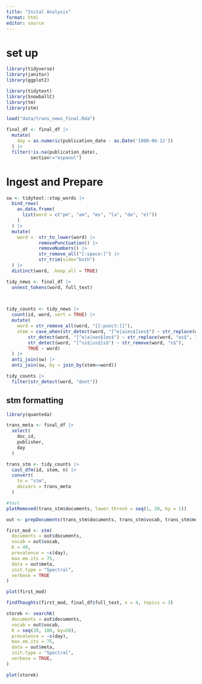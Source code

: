 ```yaml
---
title: "Inital Analysis"
format: html
editor: source
---
```

# set up
```r
library(tidyverse)
library(janitor)
library(ggplot2)

library(tidytext)
library(SnowballC)
library(tm)
library(stm)

```


```r
load("data/trans_news_final.Rda")
```

```r
final_df <- final_df |>
  mutate(
    day = as.numeric(publication_date - as.Date('1980-06-12'))
  ) |>
  filter(!is.na(publication_date),
         section!="espanol")
```


# Ingest and Prepare
```r
sw <- tidytext::stop_words |>
  bind_rows(
    as.data.frame(
      list(word = c("pm", "am", "ms", "la", "de", "el"))
    )
  ) |>
  mutate(
    word =  str_to_lower(word) |>
            removePunctuation() |>
            removeNumbers() |>
            str_remove_all("[:space:]") |>
            str_trim(side="both")
  ) |>
  distinct(word, .keep_all = TRUE)
```


```r
tidy_news <- final_df |>
  unnest_tokens(word, full_text)
  

```

```r
  
  
```

```r
tidy_counts <- tidy_news |>
  count(id, word, sort = TRUE) |>
  mutate(
    word = str_remove_all(word, "[[:punct:]]"),
    stem = case_when(str_detect(word, "[^e|aies$]ies$") ~ str_replace(word, "ies$", "y"),
        str_detect(word, "[^e|a|oes$]es$") ~ str_replace(word, "es$", "e"),
        str_detect(word, "[^ss$|us$]s$") ~ str_remove(word, "s$"),
        TRUE ~ word)
  ) |>
  anti_join(sw) |>
  anti_join(sw, by = join_by(stem==word))
```

```r
tidy_counts |>
  filter(str_detect(word, "dont"))
```

## stm formatting
```r
library(quanteda)

trans_meta <- final_df |>
  select(
    doc_id,
    publisher,
    day
  )

trans_stm <- tidy_counts |>
  cast_dfm(id, stem, n) |>
  convert(
    to = "stm",
    docvars = trans_meta
  )

```

```r
#test
plotRemoved(trans_stm$documents, lower.thresh = seq(1, 20, by = 1))
```

```r
out <- prepDocuments(trans_stm$documents, trans_stm$vocab, trans_stm$meta, lower.thresh = 5)
```

```r
first_mod <- stm(
  documents = out$documents,
  vocab = out$vocab,
  K = 40,
  prevalence = ~s(day),
  max.em.its = 75,
  data = out$meta,
  init.type = "Spectral",
  verbose = TRUE
)
```

```r
plot(first_mod)
```


```r
findThoughts(first_mod, final_df$full_text, n = 4, topics = 3)
```


```r
storek <- searchK(
  documents = out$documents,
  vocab = out$vocab,
  K = seq(20, 100, by=20),
  prevalence = ~s(day),
  max.em.its = 75,
  data = out$meta,
  init.type = "Spectral",
  verbose = TRUE,
)
```



```r
plot(storek)
```

